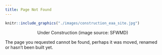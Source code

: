 ```yaml
---
title: Page Not Found
---
```


```r
knitr::include_graphics("./images/construction_eaa_site.jpg")
```
<center> Under Construction (image source: SFWMD) </center>


The page you requested cannot be found, perhaps it was moved, renamed or hasn't been built yet. 